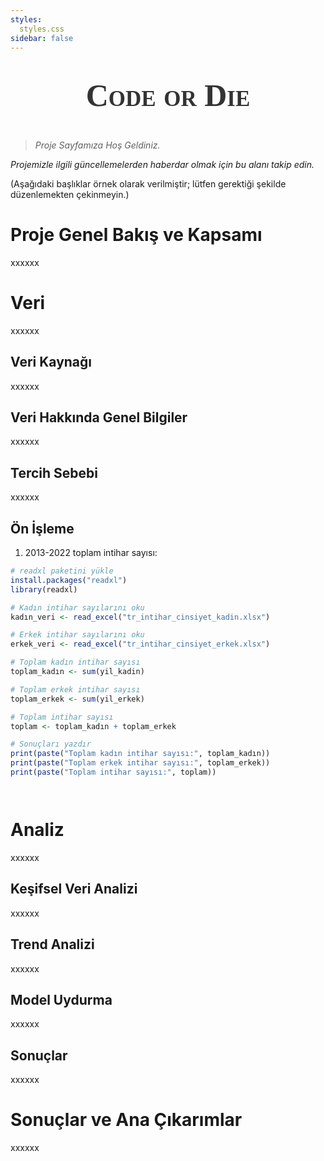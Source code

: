 ```yaml
---
styles:
  styles.css
sidebar: false
---
```


::: {style="text-align: center"}
::: {style="font-family: fantasy; font-size: 50px; font-style: normal; font-variant: small-caps; font-weight: 700; line-height: 39.6px; color: #333333;"}
**Code or Die**
:::
:::

> *Proje Sayfamıza Hoş Geldiniz.*

*Projemizle ilgili güncellemelerden haberdar olmak için bu alanı takip edin.*

(Aşağıdaki başlıklar örnek olarak verilmiştir; lütfen gerektiği şekilde düzenlemekten çekinmeyin.)

# Proje Genel Bakış ve Kapsamı

xxxxxx

# Veri

xxxxxx

## Veri Kaynağı

xxxxxx

## Veri Hakkında Genel Bilgiler

xxxxxx

## Tercih Sebebi

xxxxxx

## Ön İşleme

1.  2013-2022 toplam intihar sayısı:
```r
# readxl paketini yükle
install.packages("readxl")
library(readxl)

# Kadın intihar sayılarını oku
kadın_veri <- read_excel("tr_intihar_cinsiyet_kadin.xlsx")

# Erkek intihar sayılarını oku
erkek_veri <- read_excel("tr_intihar_cinsiyet_erkek.xlsx")

# Toplam kadın intihar sayısı
toplam_kadın <- sum(yil_kadin)

# Toplam erkek intihar sayısı
toplam_erkek <- sum(yil_erkek)

# Toplam intihar sayısı
toplam <- toplam_kadın + toplam_erkek

# Sonuçları yazdır
print(paste("Toplam kadın intihar sayısı:", toplam_kadın))
print(paste("Toplam erkek intihar sayısı:", toplam_erkek))
print(paste("Toplam intihar sayısı:", toplam))




```


# Analiz

xxxxxx

## Keşifsel Veri Analizi

xxxxxx

## Trend Analizi

xxxxxx

## Model Uydurma

xxxxxx

## Sonuçlar

xxxxxx

# Sonuçlar ve Ana Çıkarımlar

xxxxxx
